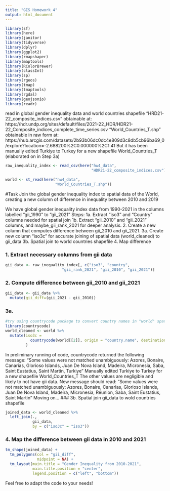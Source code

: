 ```yaml
---
title: "GIS Homework 4"
output: html_document
---
```

```r
library(sf)
library(here)
library(janitor)
library(tidyverse)
library(dplyr)
library(ggplot2)
library(rmapshaper)
library(maptools)
library(RColorBrewer)
library(classInt)
library(sp)
library(rgeos)
library(tmap)
library(tmaptools)
library(rgdal)
library(geojsonio)
library(readr)

```

read in global gender inequality data and world countries shapefile
"HRD21-22_composite_indices.csv" obtainable at: https://hdr.undp.org/sites/default/files/2021-22_HDR/HDR21-22_Composite_indices_complete_time_series.csv
"World_Countries_T.shp" obtainable in raw form at: https://hub.arcgis.com/datasets/2b93b06dc0dc4e809d3c8db5cb96ba69_0/explore?location=-2.688200%2C0.000000%2C1.41 
But it has been manually edited Turkiye to Turkey for a new shapefile World_Countries_T (elaborated on in Step 3a)
```r
raw_inequality_index <- read_csv(here("hw4_data", 
                                      "HDR21-22_composite_indices.csv"))

world <- st_read(here("hw4_data", 
                      "World_Countries_T.shp"))
```
#Task 
Join the global gender inequality index to spatial data of the World, creating a new column of difference in inequality between 2010 and 2019

We have global gender inequality index data from 1990-2021 in the columns labelled 
"gii_1990" to "gii_2021" 
Steps: 
1a. Extract "iso3" and "Country" columns needed for spatial join
1b. Extract "gii_2010" and "gii_2021" columns, and maybe_gii_rank_2021 for deeper analysis. 
2. Create a new column that computes difference between gii_2010 and gii_2021.
3a. Create new column "iso3c" for accurate joining of spatial data (world_cleaned) to gii_data
3b. Spatial join to world countries shapefile
4. Map difference

### 1. Extract necessary columns from gii data
```r

gii_data <- raw_inequality_index[, c("iso3", "country", 
                         "gii_rank_2021", "gii_2010", "gii_2021")]

```
### 2. Compute difference between gii_2010 and gii_2021

```r
gii_data <- gii_data %>%
  mutate(gii_diff=(gii_2021 - gii_2010))
```
### 3a. 

```r
#try using countrycode package to convert country names in "world" spatial data to iso3 code
library(countrycode)
world_cleaned <- world %>%
  mutate(iso3c = 
           countrycode(world[[2]], origin = "country.name", destination = "iso3c")
         )
```
In preliminary running of code, countrycode returned the following message: 
"Some values were not matched unambiguously: Azores, Bonaire, Canarias, Glorioso Islands, Juan De Nova Island, Madeira, Micronesia, Saba, Saint Eustatius, Saint Martin, Turkiye"
Manually edited Turkiye to Turkey for a new shapefile World_Countries_T
The other values are negligible and likely to not have gii data.
New message should read: 
"Some values were not matched unambiguously: Azores, Bonaire, Canarias, Glorioso Islands, Juan De Nova Island, Madeira, Micronesia, Réunion, Saba, Saint Eustatius, Saint Martin"
Moving on...
### 3b. Spatial join gii_data to wold countries shapefile

```r
joined_data <- world_cleaned %>% 
  left_join(., 
            gii_data,
            by = c("iso3c" = "iso3"))
```
### 4. Map the difference between gii data in 2010 and 2021

```r
tm_shape(joined_data) + 
  tm_polygons(col = "gii_diff", 
              midpoint = NA) +
  tm_layout(main.title = "Gender Inequality from 2010-2021", 
            main.title.position = "center",
            legend.position = c("left", "bottom"))
```

Feel free to adapt the code to your needs! 



